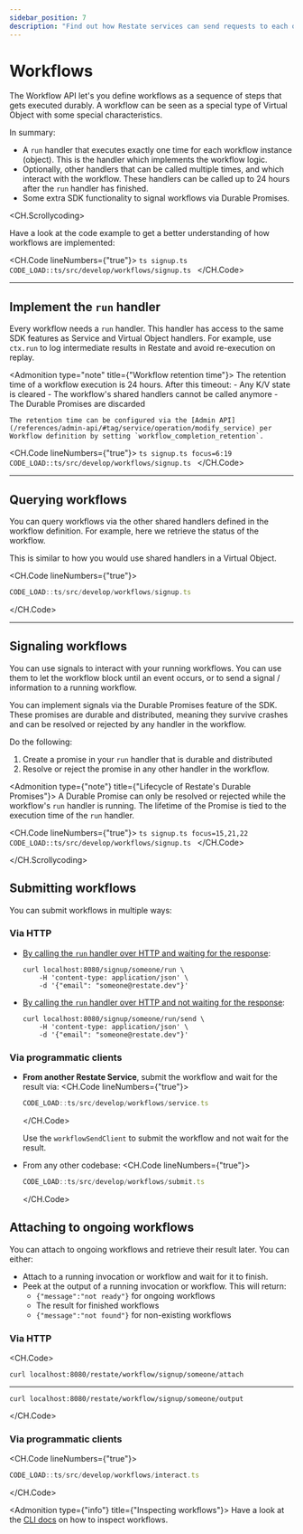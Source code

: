 ```yaml
---
sidebar_position: 7
description: "Find out how Restate services can send requests to each other."
---
```



# Workflows

The Workflow API let's you define workflows as a sequence of steps that gets executed durably.
A workflow can be seen as a special type of Virtual Object with some special characteristics.


In summary:

- A `run` handler that executes exactly one time for each workflow instance (object).
This is the handler which implements the workflow logic.
- Optionally, other handlers that can be called multiple times, and which interact with the workflow.
These handlers can be called up to 24 hours after the `run` handler has finished.
- Some extra SDK functionality to signal workflows via Durable Promises.

<CH.Scrollycoding>

Have a look at the code example to get a better understanding of how workflows are implemented:

<CH.Code lineNumbers={"true"}>
    ```ts signup.ts
    CODE_LOAD::ts/src/develop/workflows/signup.ts
    ```
</CH.Code>

---

## Implement the `run` handler

Every workflow needs a `run` handler.
This handler has access to the same SDK features as Service and Virtual Object handlers.
For example, use `ctx.run` to log intermediate results in Restate and avoid re-execution on replay.

<Admonition type="note" title={"Workflow retention time"}>
    The retention time of a workflow execution is 24 hours.
    After this timeout:
    - Any K/V state is cleared
    - The workflow's shared handlers cannot be called anymore
    - The Durable Promises are discarded

    The retention time can be configured via the [Admin API](/references/admin-api/#tag/service/operation/modify_service) per Workflow definition by setting `workflow_completion_retention`.
</Admonition>

<CH.Code lineNumbers={"true"}>
    ```ts signup.ts focus=6:19
    CODE_LOAD::ts/src/develop/workflows/signup.ts
    ```
</CH.Code>

---

## Querying workflows

You can query workflows via the other shared handlers defined in the workflow definition.
For example, here we retrieve the status of the workflow.

This is similar to how you would use shared handlers in a Virtual Object.

<CH.Code lineNumbers={"true"}>
```ts signup.ts focus=24
CODE_LOAD::ts/src/develop/workflows/signup.ts
```
</CH.Code>

---

## Signaling workflows

You can use signals to interact with your running workflows.
You can use them to let the workflow block until an event occurs, or to send a signal / information to a running workflow.

You can implement signals via the Durable Promises feature of the SDK.
These promises are durable and distributed, meaning they survive crashes and can be resolved or rejected by any handler in the workflow.

Do the following:
1. Create a promise in your `run` handler that is durable and distributed
2. Resolve or reject the promise in any other handler in the workflow.

<Admonition type={"note"} title={"Lifecycle of Restate's Durable Promises"}>
    A Durable Promise can only be resolved or rejected while the workflow's `run` handler is running.
    The lifetime of the Promise is tied to the execution time of the `run` handler.
</Admonition>

<CH.Code lineNumbers={"true"}>
    ```ts signup.ts focus=15,21,22
    CODE_LOAD::ts/src/develop/workflows/signup.ts
    ```
</CH.Code>

</CH.Scrollycoding>

## Submitting workflows

You can submit workflows in multiple ways:

### Via HTTP

- [By calling the `run` handler over HTTP and waiting for the response](/invoke/http#invoke-workflows):
    ```shell
    curl localhost:8080/signup/someone/run \
        -H 'content-type: application/json' \
        -d '{"email": "someone@restate.dev"}'
    ```

- [By calling the `run` handler over HTTP and not waiting for the response](/invoke/http#sending-a-message-over-http):
    ```shell
    curl localhost:8080/signup/someone/run/send \
        -H 'content-type: application/json' \
        -d '{"email": "someone@restate.dev"}'
    ```

### Via programmatic clients

- **From another Restate Service**, submit the workflow and wait for the result via:
    <CH.Code lineNumbers={"true"}>
    ```ts submit.ts focus=4,10,11
    CODE_LOAD::ts/src/develop/workflows/service.ts
    ```
    </CH.Code>

    Use the `workflowSendClient` to submit the workflow and not wait for the result.

- From any other codebase:
    <CH.Code lineNumbers={"true"}>
    ```ts submit.ts focus=5,6,9,10
    CODE_LOAD::ts/src/develop/workflows/submit.ts
    ```
    </CH.Code>


## Attaching to ongoing workflows

You can attach to ongoing workflows and retrieve their result later. You can either:
- Attach to a running invocation or workflow and wait for it to finish.
- Peek at the output of a running invocation or workflow. This will return:
    - `{"message":"not ready"}` for ongoing workflows
    - The result for finished workflows
    - `{"message":"not found"}` for non-existing workflows

### Via HTTP

<CH.Code>

```shell attach.sh
curl localhost:8080/restate/workflow/signup/someone/attach
```

---

```shell output.sh
curl localhost:8080/restate/workflow/signup/someone/output
```

</CH.Code>

### Via programmatic clients


<CH.Code lineNumbers={"true"}>
```ts submit.ts
CODE_LOAD::ts/src/develop/workflows/interact.ts
```
</CH.Code>


<Admonition type={"info"} title={"Inspecting workflows"}>
    Have a look at the [CLI docs](/operate/introspection) on how to inspect workflows.
</Admonition>






